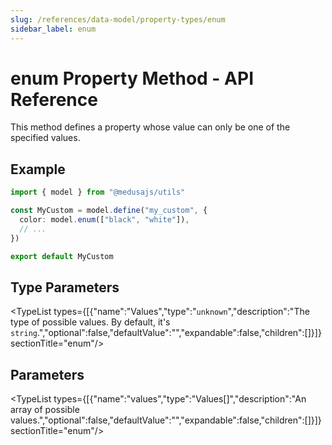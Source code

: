 ```yaml
---
slug: /references/data-model/property-types/enum
sidebar_label: enum
---
```



# enum Property Method - API Reference

This method defines a property whose value can only be one of the specified values.

## Example

```ts
import { model } from "@medusajs/utils"

const MyCustom = model.define("my_custom", {
  color: model.enum(["black", "white"]),
  // ...
})

export default MyCustom
```

## Type Parameters

<TypeList types={[{"name":"Values","type":"`unknown`","description":"The type of possible values. By default, it's `string`.","optional":false,"defaultValue":"","expandable":false,"children":[]}]}  sectionTitle="enum"/>

## Parameters

<TypeList types={[{"name":"values","type":"Values[]","description":"An array of possible values.","optional":false,"defaultValue":"","expandable":false,"children":[]}]}  sectionTitle="enum"/>
